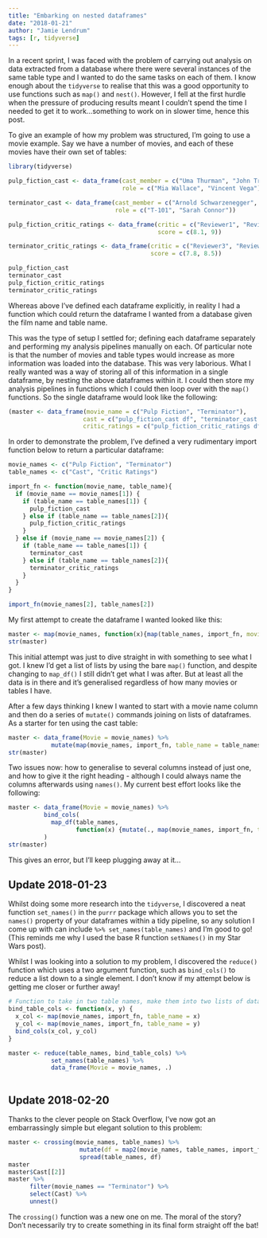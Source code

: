```yaml
---
title: "Embarking on nested dataframes"
date: "2018-01-21"
author: "Jamie Lendrum"
tags: [r, tidyverse]
---
```


In a recent sprint, I was faced with the problem of carrying out analysis on data extracted from a database where there were several instances of the same table type and I wanted to do the same tasks on each of them. I know enough about the `tidyverse` to realise that this was a good opportunity to use functions such as `map()` and `nest()`. However, I fell at the first hurdle when the pressure of producing results meant I couldn't spend the time I needed to get it to work...something to work on in slower time, hence this post.

To give an example of how my problem was structured, I'm going to use a movie example. Say we have a number of movies, and each of these movies have their own set of tables:

```r
library(tidyverse)

pulp_fiction_cast <- data_frame(cast_member = c("Uma Thurman", "John Travolta"),
                                role = c("Mia Wallace", "Vincent Vega"))

terminator_cast <- data_frame(cast_member = c("Arnold Schwarzenegger", "Linda Hamilton"),
                              role = c("T-101", "Sarah Connor"))

pulp_fiction_critic_ratings <- data_frame(critic = c("Reviewer1", "Reviewer2"),
                                          score = c(8.1, 9))

terminator_critic_ratings <- data_frame(critic = c("Reviewer3", "Reviewer4"),
                                        score = c(7.8, 8.5))

pulp_fiction_cast
terminator_cast
pulp_fiction_critic_ratings
terminator_critic_ratings
```

Whereas above I've defined each dataframe explicitly, in reality I had a function which could return the dataframe I wanted from a database given the film name and table name.

This was the type of setup I settled for; defining each dataframe separately and performing my analysis pipelines manually on each. Of particular note is that the number of movies and table types would increase as more information was loaded into the database. This was very laborious. What I really wanted was a way of storing all of this information in a single dataframe, by nesting the above dataframes within it. I could then store my analysis pipelines in functions which I could then loop over with the `map()` functions. So the single dataframe would look like the following:

```r
(master <- data_frame(movie_name = c("Pulp Fiction", "Terminator"),
                     cast = c("pulp_fiction_cast df", "terminator_cast df"),
                     critic_ratings = c("pulp_fiction_critic_ratings df", "terminator_critic_ratings df")))
```

In order to demonstrate the problem, I've defined a very rudimentary import function below to return a particular dataframe:

```r
movie_names <- c("Pulp Fiction", "Terminator")
table_names <- c("Cast", "Critic Ratings") 

import_fn <- function(movie_name, table_name){
  if (movie_name == movie_names[1]) {
    if (table_name == table_names[1]) {
      pulp_fiction_cast
    } else if (table_name == table_names[2]){
      pulp_fiction_critic_ratings
    }
  } else if (movie_name == movie_names[2]) {
    if (table_name == table_names[1]) {
      terminator_cast
    } else if (table_name == table_names[2]){
      terminator_critic_ratings
    }
  }
}

import_fn(movie_names[2], table_names[2])
```

My first attempt to create the dataframe I wanted looked like this:

```r
master <- map(movie_names, function(x){map(table_names, import_fn, movie_name = x)})
str(master)
```

This initial attempt was just to dive straight in with something to see what I got. I knew I'd get a list of lists by using the bare `map()` function, and despite changing to `map_df()` I still didn't get what I was after. But at least all the data is in there and it's generalised regardless of how many movies or tables I have.

After a few days thinking I knew I wanted to start with a movie name column and then do a series of `mutate()` commands joining on lists of dataframes. As a starter for ten using the cast table:

```r
master <- data_frame(Movie = movie_names) %>%
            mutate(map(movie_names, import_fn, table_name = table_names[1]))
str(master)
```

Two issues now: how to generalise to several columns instead of just one, and how to give it the right heading -  although I could always name the columns afterwards using `names()`. My current best effort looks like the following: 

```r

master <- data_frame(Movie = movie_names) %>%
          bind_cols(
            map_df(table_names, 
                   function(x) {mutate(., map(movie_names, import_fn, table_name = x))})
          )
str(master)
```
 This gives an error, but I'll keep plugging away at it...
 
## Update 2018-01-23
 
Whilst doing some more research into the `tidyverse`, I discovered a neat function `set_names()` in the `purrr` package which allows you to set the `names()` property of your dataframes within a tidy pipeline, so any solution I come up with can include `%>% set_names(table_names)` and I'm good to go! (This reminds me why I used the base R function `setNames()` in my Star Wars post).
 
Whilst I was looking into a solution to my problem, I discovered the `reduce()` function which uses a two argument function, such as `bind_cols()` to reduce a list down to a single element. I don't know if my attempt below is getting me closer or further away! 

```r
# Function to take in two table names, make them into two lists of dataframes, and bind them
bind_table_cols <- function(x, y) {
  x_col <- map(movie_names, import_fn, table_name = x)
  y_col <- map(movie_names, import_fn, table_name = y)
  bind_cols(x_col, y_col)
}

master <- reduce(table_names, bind_table_cols) %>%
            set_names(table_names) %>%
            data_frame(Movie = movie_names, .)
            
```
## Update 2018-02-20

Thanks to the clever people on Stack Overflow, I've now got an embarrassingly simple but elegant solution to this problem:

```r
master <- crossing(movie_names, table_names) %>%
                    mutate(df = map2(movie_names, table_names, import_fn)) %>%
                    spread(table_names, df)
master
master$Cast[[2]]
master %>%
      filter(movie_names == "Terminator") %>%
      select(Cast) %>%
      unnest()
```

The `crossing()` function was a new one on me. The moral of the story? Don't necessarily try to create something in its final form straight off the bat!